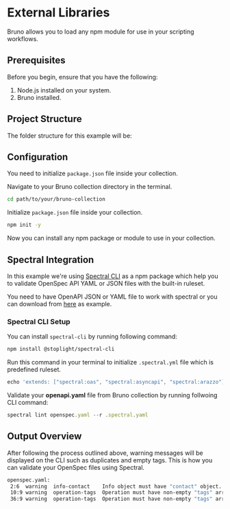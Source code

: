 
# External Libraries

Bruno allows you to load any npm module for use in your scripting workflows.

## Prerequisites

Before you begin, ensure that you have the following:

1. Node.js installed on your system.
2. Bruno installed.

## Project Structure

The folder structure for this example will be:

<FileTree>
  <FileTree.Folder name="bruno-collection" defaultOpen>
    <FileTree.Folder name="api-testing" />
    <FileTree.File name="openspec.yaml" />
    <FileTree.File name=".spectral.yml" />
    <FileTree.File name="package.json" />
    <FileTree.File name="bruno.json" />
    <FileTree.Folder name="node_modules">
      <FileTree.File name="spectral-cli" />
    </FileTree.Folder>
  </FileTree.Folder>
</FileTree>

## Configuration

You need to initialize `package.json` file inside your collection.

Navigate to your Bruno collection directory in the terminal.

```bash
cd path/to/your/bruno-collection
```

Initialize `package.json` file inside your collection.

```bash
npm init -y
```

Now you can install any npm package or module to use in your collection.

## Spectral Integration

In this example we're using [Spectral CLI](https://github.com/stoplightio/spectral?tab=readme-ov-file) as a npm package which help you to validate OpenSpec API YAML or JSON files with the built-in ruleset.

You need to have OpenAPI JSON or YAML file to work with spectral or you can download from [here](https://github.com/ganesh-bruno/spectral-example) as example.

### Spectral CLI Setup

You can install `spectral-cli` by running following command:

```bash
npm install @stoplight/spectral-cli
```

Run this command in your terminal to initialize `.spectral.yml` file which is predefined ruleset.

```js copy
echo 'extends: ["spectral:oas", "spectral:asyncapi", "spectral:arazzo"]' > .spectral.yaml
```

Validate your **openapi.yaml** file from Bruno collection by running follwoing CLI command:

```js copy
spectral lint openspec.yaml --r .spectral.yaml
```

## Output Overview

After following the process outlined above, warning messages will be displayed on the CLI such as duplicates and empty tags. This is how you can validate your OpenSpec files using Spectral.

```bash
openspec.yaml:
 2:6  warning  info-contact    Info object must have "contact" object.      info
 10:9 warning  operation-tags  Operation must have non-empty "tags" array.  paths./pets.get
 36:9 warning  operation-tags  Operation must have non-empty "tags" array.  paths./pets/{petId}.get
```
